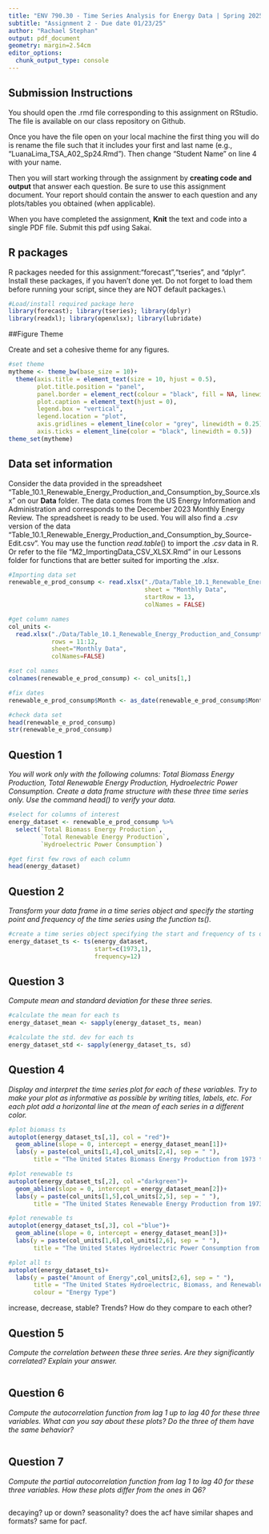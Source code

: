 ```yaml
---
title: "ENV 790.30 - Time Series Analysis for Energy Data | Spring 2025"
subtitle: "Assignment 2 - Due date 01/23/25"
author: "Rachael Stephan"
output: pdf_document
geometry: margin=2.54cm
editor_options: 
  chunk_output_type: console
---
```


## Submission Instructions

You should open the .rmd file corresponding to this assignment on RStudio. The file is available on our class repository on Github.   

Once you have the file open on your local machine the first thing you will do is rename the file such that it includes your first and last name (e.g., "LuanaLima_TSA_A02_Sp24.Rmd"). Then change "Student Name" on line 4 with your name. 

Then you will start working through the assignment by  **creating code and output** that answer each question. Be sure to use this assignment document. Your report should contain the answer to each question and any plots/tables you obtained (when applicable).

When you have completed the assignment, **Knit** the text and code into a single PDF file. Submit this pdf using Sakai. 

## R packages

R packages needed for this assignment:"forecast","tseries", and "dplyr". Install these packages, if you haven't done yet. Do not forget to load them before running your script, since they are NOT default packages.\\

```r
#Load/install required package here
library(forecast); library(tseries); library(dplyr)
library(readxl); library(openxlsx); library(lubridate)
```

##Figure Theme

Create and set a cohesive theme for any figures.

```r
#set theme
mytheme <- theme_bw(base_size = 10)+
  theme(axis.title = element_text(size = 10, hjust = 0.5),
        plot.title.position = "panel",
        panel.border = element_rect(colour = "black", fill = NA, linewidth = 0.25),
        plot.caption = element_text(hjust = 0),
        legend.box = "vertical",
        legend.location = "plot",
        axis.gridlines = element_line(color = "grey", linewidth = 0.25),
        axis.ticks = element_line(color = "black", linewidth = 0.5))
theme_set(mytheme)
```

## Data set information  

Consider the data provided in the spreadsheet "Table_10.1_Renewable_Energy_Production_and_Consumption_by_Source.xlsx" on our **Data** folder. The data comes from the US Energy Information and Administration and corresponds to the December 2023 Monthly Energy Review. The spreadsheet is ready to be used. You will also find a $.csv$ version of the data "Table_10.1_Renewable_Energy_Production_and_Consumption_by_Source-Edit.csv". You may use the function $read.table()$ to import the $.csv$ data in R. Or refer to the file "M2_ImportingData_CSV_XLSX.Rmd" in our Lessons folder for functions that are better suited for importing the $.xlsx$.

```r
#Importing data set
renewable_e_prod_consump <- read.xlsx("./Data/Table_10.1_Renewable_Energy_Production_and_Consumption_by_Source.xlsx",
                                      sheet = "Monthly Data", 
                                      startRow = 13, 
                                      colNames = FALSE)

#get column names
col_units <- 
  read.xlsx("./Data/Table_10.1_Renewable_Energy_Production_and_Consumption_by_Source.xlsx",
            rows = 11:12,
            sheet="Monthly Data",
            colNames=FALSE)

#set col names
colnames(renewable_e_prod_consump) <- col_units[1,]

#fix dates
renewable_e_prod_consump$Month <- as_date(renewable_e_prod_consump$Month, origin = "1900-01-01")

#check data set
head(renewable_e_prod_consump)
str(renewable_e_prod_consump)
```


## Question 1
*You will work only with the following columns: Total Biomass Energy Production, Total Renewable Energy Production, Hydroelectric Power Consumption. Create a data frame structure with these three time series only. Use the command head() to verify your data.*

```r
#select for columns of interest
energy_dataset <- renewable_e_prod_consump %>%
  select(`Total Biomass Energy Production`, 
         `Total Renewable Energy Production`, 
         `Hydroelectric Power Consumption`)

#get first few rows of each column
head(energy_dataset)

```


## Question 2
*Transform your data frame in a time series object and specify the starting point and frequency of the time series using the function ts().*

```r
#create a time series object specifying the start and frequency of ts object
energy_dataset_ts <- ts(energy_dataset,
                        start=c(1973,1),
                        frequency=12)
```


## Question 3
*Compute mean and standard deviation for these three series.*

```r
#calculate the mean for each ts
energy_dataset_mean <- sapply(energy_dataset_ts, mean)

#calculate the std. dev for each ts
energy_dataset_std <- sapply(energy_dataset_ts, sd)
```


## Question 4
*Display and interpret the time series plot for each of these variables. Try to make your plot as informative as possible by writing titles, labels, etc. For each plot add a horizontal line at the mean of each series in a different color.*

```r
#plot biomass ts
autoplot(energy_dataset_ts[,1], col = "red")+
  geom_abline(slope = 0, intercept = energy_dataset_mean[1])+
  labs(y = paste(col_units[1,4],col_units[2,4], sep = " "),
       title = "The United States Biomass Energy Production from 1973 to 2024")

#plot renewable ts
autoplot(energy_dataset_ts[,2], col ="darkgreen")+
  geom_abline(slope = 0, intercept = energy_dataset_mean[2])+
  labs(y = paste(col_units[1,5],col_units[2,5], sep = " "),
       title = "The United States Renewable Energy Production from 1973 to 2024")

#plot renewable ts
autoplot(energy_dataset_ts[,3], col ="blue")+
  geom_abline(slope = 0, intercept = energy_dataset_mean[3])+
  labs(y = paste(col_units[1,6],col_units[2,6], sep = " "),
       title = "The United States Hydroelectric Power Consumption from 1973 to 2024")

#plot all ts
autoplot(energy_dataset_ts)+
  labs(y = paste("Amount of Energy",col_units[2,6], sep = " "),
       title = "The United States Hydroelectric, Biomass, and Renewable Power Usage from 1973 to 2024",
       colour = "Energy Type")
```
increase, decrease, stable? Trends? How do they compare to each other?

## Question 5
*Compute the correlation between these three series. Are they significantly correlated? Explain your answer.*

```r

```


## Question 6
*Compute the autocorrelation function from lag 1 up to lag 40 for these three variables. What can you say about these plots? Do the three of them have the same behavior?*

```r

```


## Question 7
*Compute the partial autocorrelation function from lag 1 to lag 40 for these three variables. How these plots differ from the ones in Q6?*

```r

```


decaying? up or down? seasonality? does the acf have similar shapes and formats? same for pacf.